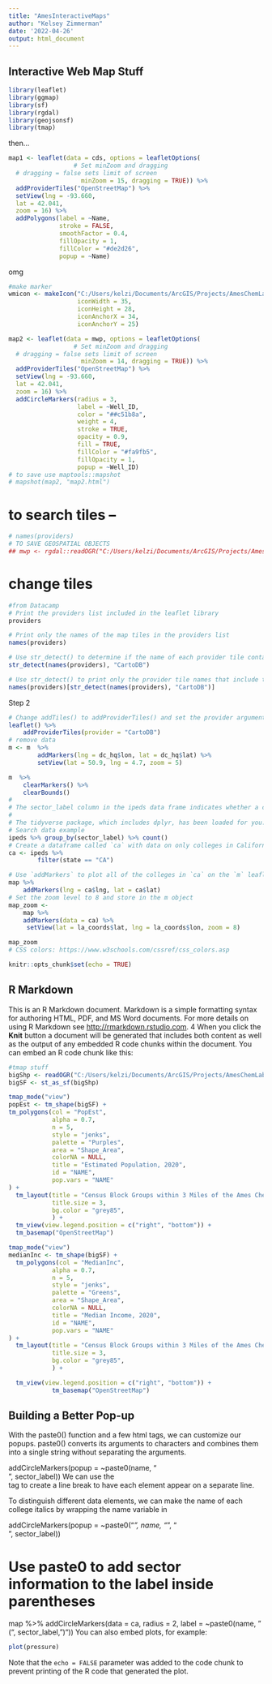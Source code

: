 ```yaml
---
title: "AmesInteractiveMaps"
author: "Kelsey Zimmerman"
date: '2022-04-26'
output: html_document
---
```


## Interactive Web Map Stuff

```r
library(leaflet)
library(ggmap)
library(sf)
library(rgdal)
library(geojsonsf)
library(tmap)
```

then...

```r
map1 <- leaflet(data = cds, options = leafletOptions(
                  # Set minZoom and dragging
  # dragging = false sets limit of screen
                    minZoom = 15, dragging = TRUE)) %>%
  addProviderTiles("OpenStreetMap") %>%
  setView(lng = -93.660,
  lat = 42.041,
  zoom = 16) %>%
  addPolygons(label = ~Name,
              stroke = FALSE,
              smoothFactor = 0.4,
              fillOpacity = 1,
              fillColor = "#de2d26",
              popup = ~Name)
```

omg

```r
#make marker
wmicon <- makeIcon("C:/Users/kelzi/Documents/ArcGIS/Projects/AmesChemLabDisposal/watertest.png",
                   iconWidth = 35,
                   iconHeight = 28,
                   iconAnchorX = 34,
                   iconAnchorY = 25)
```

```r
map2 <- leaflet(data = mwp, options = leafletOptions(
                  # Set minZoom and dragging
  # dragging = false sets limit of screen
                    minZoom = 14, dragging = TRUE)) %>%
  addProviderTiles("OpenStreetMap") %>%
  setView(lng = -93.660,
  lat = 42.041,
  zoom = 16) %>%
  addCircleMarkers(radius = 3,
                   label = ~Well_ID,
                   color = "##c51b8a",
                   weight = 4,
                   stroke = TRUE,
                   opacity = 0.9,
                   fill = TRUE,
                   fillColor = "#fa9fb5",
                   fillOpacity = 1,
                   popup = ~Well_ID)
# to save use maptools::mapshot
# mapshot(map2, "map2.html")
```

# to search tiles --

```r
# names(providers)
# TO SAVE GEOSPATIAL OBJECTS
## mwp <- rgdal::readOGR("C:/Users/kelzi/Documents/ArcGIS/Projects/AmesChemLabDisposal/monitoringWellPoints_Featu.geojson")
```

# change tiles

```r
#from Datacamp
# Print the providers list included in the leaflet library
providers

# Print only the names of the map tiles in the providers list 
names(providers)

# Use str_detect() to determine if the name of each provider tile contains the string "CartoDB"
str_detect(names(providers), "CartoDB")

# Use str_detect() to print only the provider tile names that include the string "CartoDB"
names(providers)[str_detect(names(providers), "CartoDB")]
```

Step 2

```r
# Change addTiles() to addProviderTiles() and set the provider argument to "CartoDB"
leaflet() %>% 
    addProviderTiles(provider = "CartoDB")
# remove data
m <- m  %>% 
        addMarkers(lng = dc_hq$lon, lat = dc_hq$lat) %>% 
        setView(lat = 50.9, lng = 4.7, zoom = 5)

m  %>% 
    clearMarkers() %>% 
    clearBounds()
# 
# The sector_label column in the ipeds data frame indicates whether a college is public, private, or for-profit. In the console, use the group_by() and the count() functions from the dplyr package to determine which sector of college is most common.
# 
# The tidyverse package, which includes dplyr, has been loaded for you. In your workspace, you also have access to the ipeds dataframe.
# Search data example
ipeds %>% group_by(sector_label) %>% count()
# Create a dataframe called `ca` with data on only colleges in California
ca <- ipeds %>%
        filter(state == "CA")

# Use `addMarkers` to plot all of the colleges in `ca` on the `m` leaflet map
map %>%
    addMarkers(lng = ca$lng, lat = ca$lat)
# Set the zoom level to 8 and store in the m object
map_zoom <-
    map %>%
    addMarkers(data = ca) %>%
     setView(lat = la_coords$lat, lng = la_coords$lon, zoom = 8)

map_zoom
# CSS colors: https://www.w3schools.com/cssref/css_colors.asp
```

```r
knitr::opts_chunk$set(echo = TRUE)
```

## R Markdown

This is an R Markdown document. Markdown is a simple formatting syntax for authoring HTML, PDF, and MS Word documents. For more details on using R Markdown see <http://rmarkdown.rstudio.com>. 4 When you click the **Knit** button a document will be generated that includes both content as well as the output of any embedded R code chunks within the document. You can embed an R code chunk like this:

```r
#tmap stuff
bigShp <- readOGR("C:/Users/kelzi/Documents/ArcGIS/Projects/AmesChemLabDisposal/cds_geodaFIN.shp")
bigSF <- st_as_sf(bigShp)
```

```r
tmap_mode("view")
popEst <- tm_shape(bigSF) +
tm_polygons(col = "PopEst",
            alpha = 0.7,
            n = 5,
            style = "jenks",
            palette = "Purples",
            area = "Shape_Area",
            colorNA = NULL,
            title = "Estimated Population, 2020",
            id = "NAME",
            pop.vars = "NAME"
) +
  tm_layout(title = "Census Block Groups within 3 Miles of the Ames Chemical Disposal Site",
            title.size = 3,
            bg.color = "grey85",
            ) +
  tm_view(view.legend.position = c("right", "bottom")) +
  tm_basemap("OpenStreetMap")
```
```r
tmap_mode("view")
medianInc <- tm_shape(bigSF) +
  tm_polygons(col = "MedianInc",
            alpha = 0.7,
            n = 5,
            style = "jenks",
            palette = "Greens",
            area = "Shape_Area",
            colorNA = NULL,
            title = "Median Income, 2020",
            id = "NAME",
            pop.vars = "NAME"
) +
  tm_layout(title = "Census Block Groups within 3 Miles of the Ames Chemical Disposal Site",
            title.size = 3,
            bg.color = "grey85",
            ) +

  tm_view(view.legend.position = c("right", "bottom")) +
            tm_basemap("OpenStreetMap")

```


## Building a Better Pop-up
With the paste0() function and a few html tags, we can customize our popups. paste0() converts its arguments to characters and combines them into a single string without separating the arguments.

addCircleMarkers(popup = ~paste0(name,
                                 "<br/>",
                                 sector_label))
We can use the <br/> tag to create a line break to have each element appear on a separate line.

To distinguish different data elements, we can make the name of each college italics by wrapping the name variable in <i></i>

addCircleMarkers(popup = ~paste0("<i>",
                                 name,
                                 "</i>", 
                                 "<br/>", 
                                 sector_label))
                                 
# Use paste0 to add sector information to the label inside parentheses 
map %>% 
    addCircleMarkers(data = ca, radius = 2, label = ~paste0(name, " (", sector_label, ")"))
You can also embed plots, for example:

```r
plot(pressure)
```

Note that the `echo = FALSE` parameter was added to the code chunk to prevent printing of the R code that generated the plot.

